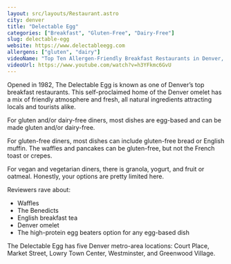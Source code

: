 ```yaml
---
layout: src/layouts/Restaurant.astro
city: denver
title: "Delectable Egg"
categories: ["Breakfast", "Gluten-Free", "Dairy-Free"]
slug: delectable-egg
website: https://www.delectableegg.com
allergens: ["gluten", "dairy"]
videoName: "Top Ten Allergen-Friendly Breakfast Restaurants in Denver, Colorado"
videoUrl: https://www.youtube.com/watch?v=h3YFkmc6GvU
---
```


Opened in 1982, The Delectable Egg is known as one of Denver’s top breakfast restaurants. This self-proclaimed home of the Denver omelet has a mix of friendly atmosphere and fresh, all natural ingredients attracting locals and tourists alike.

For gluten and/or dairy-free diners, most dishes are egg-based and can be made gluten and/or dairy-free. 

For gluten-free diners, most dishes can include gluten-free bread or English muffin. The waffles and pancakes can be gluten-free, but not the French toast or crepes.

For vegan and vegetarian diners, there is granola, yogurt, and fruit or oatmeal. Honestly, your options are pretty limited here.

Reviewers rave about:
* Waffles
* The Benedicts
* English breakfast tea
* Denver omelet
* The high-protein egg beaters option for any egg-based dish

The Delectable Egg has five Denver metro-area locations: Court Place, Market Street, Lowry Town Center, Westminster, and Greenwood Village.
